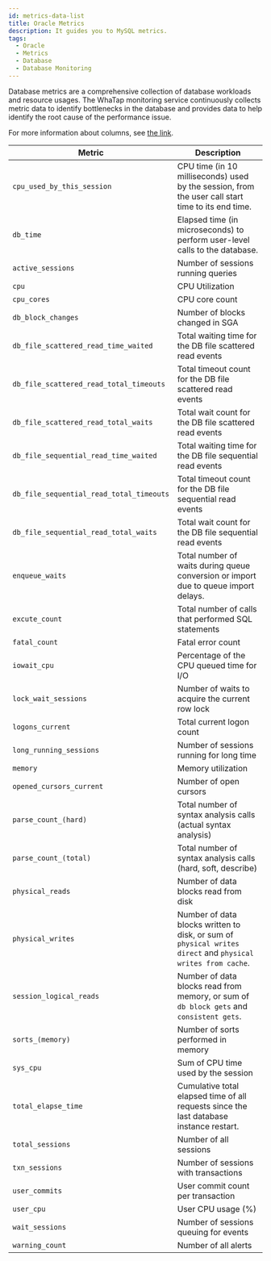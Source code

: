 ```yaml
---
id: metrics-data-list
title: Oracle Metrics
description: It guides you to MySQL metrics.
tags:
  - Oracle
  - Metrics
  - Database
  - Database Monitoring
---
```


Database metrics are a comprehensive collection of database workloads and resource usages. The WhaTap monitoring service continuously collects metric data to identify bottlenecks in the database and provides data to help identify the root cause of the performance issue.

For more information about columns, see [the link](https://docs.oracle.com/).

<div class='metric'>

| Metric                                   | Description                                                                                                 |
| ---------------------------------------- | ----------------------------------------------------------------------------------------------------------- |
| `cpu_used_by_this_session`               | CPU time (in 10 milliseconds) used by the session, from the user call start time to its end time.           |
| `db_time`                                | Elapsed time (in microseconds) to perform user-level calls to the database.                                 |
| `active_sessions`                        | Number of sessions running queries                                                                          |
| `cpu`                                    | CPU Utilization                                                                                             |
| `cpu_cores`                              | CPU core count                                                                                              |
| `db_block_changes`                       | Number of blocks changed in SGA                                                                             |
| `db_file_scattered_read_time_waited`     | Total waiting time for the DB file scattered read events                                                    |
| `db_file_scattered_read_total_timeouts`  | Total timeout count for the DB file scattered read events                                                   |
| `db_file_scattered_read_total_waits`     | Total wait count for the DB file scattered read events                                                      |
| `db_file_sequential_read_time_waited`    | Total waiting time for the DB file sequential read events                                                   |
| `db_file_sequential_read_total_timeouts` | Total timeout count for the DB file sequential read events                                                  |
| `db_file_sequential_read_total_waits`    | Total wait count for the DB file sequential read events                                                     |
| `enqueue_waits`                          | Total number of waits during queue conversion or import due to queue import delays.                         |
| `excute_count`                           | Total number of calls that performed SQL statements                                                         |
| `fatal_count`                            | Fatal error count                                                                                           |
| `iowait_cpu`                             | Percentage of the CPU queued time for I/O                                                                   |
| `lock_wait_sessions`                     | Number of waits to acquire the current row lock                                                             |
| `logons_current`                         | Total current logon count                                                                                   |
| `long_running_sessions`                  | Number of sessions running for long time                                                                    |
| `memory`                                 | Memory utilization                                                                                          |
| `opened_cursors_current`                 | Number of open cursors                                                                                      |
| `parse_count_(hard)`                     | Total number of syntax analysis calls (actual syntax analysis)                                              |
| `parse_count_(total)`                    | Total number of syntax analysis calls (hard, soft, describe)                                                |
| `physical_reads`                         | Number of data blocks read from disk                                                                        |
| `physical_writes`                        | Number of data blocks written to disk, or sum of `physical writes direct` and `physical writes from cache`. |
| `session_logical_reads`                  | Number of data blocks read from memory, or sum of `db block gets` and `consistent gets`.                    |
| `sorts_(memory)`                         | Number of sorts performed in memory                                                                         |
| `sys_cpu`                                | Sum of CPU time used by the session                                                                         |
| `total_elapse_time`                      | Cumulative total elapsed time of all requests since the last database instance restart.                     |
| `total_sessions`                         | Number of all sessions                                                                                      |
| `txn_sessions`                           | Number of sessions with transactions                                                                        |
| `user_commits`                           | User commit count per transaction                                                                           |
| `user_cpu`                               | User CPU usage (%)                                                                                          |
| `wait_sessions`                          | Number of sessions queuing for events                                                                       |
| `warning_count`                          | Number of all alerts                                                                                        |

</div>
